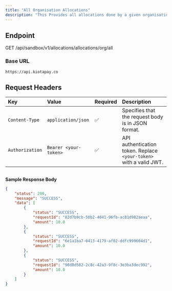```yaml
---
title: "All Organisation Allocations"
description: "This Provides all allocations done by a given organisation"
---
```


## Endpoint

GET /api/sandbox/v1/allocations/allocations/org/all

### Base URL

`https://api.kiotapay.co`

## **Request Headers**

| Key             | Value                 | Required | Description                                                        |
| :-------------- | :-------------------- | :------- | :----------------------------------------------------------------- |
| `Content-Type`  | `application/json`    | ✅        | Specifies that the request body is in JSON format.                 |
| `Authorization` | `Bearer <your-token>` | ✅        | API authentication token. Replace `<your-token>` with a valid JWT. |

## 

**Sample Response Body**

```json
{
    "status": 200,
    "message": "SUCCESS",
    "data": [
        {
            "status": "SUCCESS",
            "requestId": "82d7b9cb-50b2-4041-96fb-ac81d982aeaa",
            "amount": 10.0
        },
        {
            "status": "SUCCESS",
            "requestId": "6e1a1ba7-0413-4179-af02-ddfc999604d1",
            "amount": 10.0
        },
        {
            "status": "SUCCESS",
            "requestId": "90d0d582-2c8c-42a3-9f8c-3e3ba3dec992",
            "amount": 10.0
        }
    ]
}
```